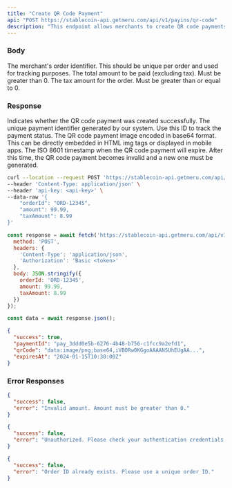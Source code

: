 ```yaml
---
title: "Create QR Code Payment"
api: "POST https://stablecoin-api.getmeru.com/api/v1/payins/qr-code"
description: "This endpoint allows merchants to create QR code payments for payment collection"
---
```


### Body

<ParamField body="orderId" type="string" required>
  The merchant's order identifier. This should be unique per order and used for tracking purposes.
</ParamField>

<ParamField body="amount" type="number" required>
  The total amount to be paid (excluding tax). Must be greater than 0.
</ParamField>

<ParamField body="taxAmount" type="number" required>
  The tax amount for the order. Must be greater than or equal to 0.
</ParamField>

### Response

<ResponseField name="success" type="boolean">
  Indicates whether the QR code payment was created successfully.
</ResponseField>

<ResponseField name="paymentId" type="string">
  The unique payment identifier generated by our system. Use this ID to track the payment status.
</ResponseField>

<ResponseField name="qrCode" type="string">
  The QR code payment image encoded in base64 format. This can be directly embedded in HTML img tags or displayed in mobile apps.
</ResponseField>

<ResponseField name="expiresAt" type="string">
  The ISO 8601 timestamp when the QR code payment will expire. After this time, the QR code payment becomes invalid and a new one must be generated.
</ResponseField>



<RequestExample>

```bash cURL
curl --location --request POST 'https://stablecoin-api.getmeru.com/api/v1/payins/qr-code' \
--header 'Content-Type: application/json' \
--header 'api-key: <api-key>' \
--data-raw '{
    "orderId": "ORD-12345",
    "amount": 99.99,
    "taxAmount": 8.99
}'
```

```js Javascript
const response = await fetch('https://stablecoin-api.getmeru.com/api/v1/payins/qr-code', {
  method: 'POST',
  headers: {
    'Content-Type': 'application/json',
    'Authorization': 'Basic <token>'
  },
  body: JSON.stringify({
    orderId: 'ORD-12345',
    amount: 99.99,
    taxAmount: 8.99
  })
});

const data = await response.json();
```

</RequestExample>

<ResponseExample>

```json 200
{
  "success": true,
  "paymentId": "pay_3ddd0e5b-6276-4b48-b756-c1fcc9a2efd1",
  "qrCode": "data:image/png;base64,iVBORw0KGgoAAAANSUhEUgAA...",
  "expiresAt": "2024-01-15T10:30:00Z"
}
```

</ResponseExample>

### Error Responses

<ResponseExample>

```json 400
{
  "success": false,
  "error": "Invalid amount. Amount must be greater than 0."
}
```

```json 401
{
  "success": false,
  "error": "Unauthorized. Please check your authentication credentials."
}
```

```json 422
{
  "success": false,
  "error": "Order ID already exists. Please use a unique order ID."
}
```

</ResponseExample> 